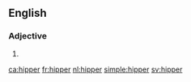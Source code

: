 ==English==

===Adjective===
{{head|en}}

# {{en-comparative of|hip}}

[[ca:hipper]]
[[fr:hipper]]
[[nl:hipper]]
[[simple:hipper]]
[[sv:hipper]]